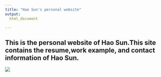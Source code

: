 ```yaml
---
title: "Hao Sun's personal website"
output: 
  html_document

---
```

## This is the personal website of Hao Sun.This site contains the resume,work example, and contact information of Hao Sun.


![](./image/Selfie.jpeg)

